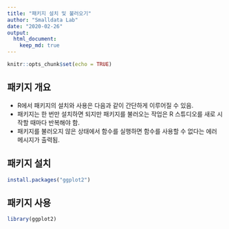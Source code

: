 ```yaml
---
title: "패키지 설치 및 불러오기"
author: "Smalldata Lab"
date: "2020-02-26"
output: 
  html_document:
    keep_md: true
---
```


```r
knitr::opts_chunk$set(echo = TRUE)
```

## 패키지 개요

* R에서 패키지의 설치와 사용은 다음과 같이 간단하게 이루어질 수 있음.
* 패키지는 한 번만 설치하면 되지만 패키지를 불러오는 작업은 R 스튜디오를 새로 시작할 때마다 반복해야 함.
* 패키지를 불러오지 않은 상태에서 함수를 실행하면 함수를 사용할 수 없다는 에러 메시지가 출력됨.

## 패키지 설치
```r
install.packages("ggplot2")
```

## 패키지 사용
```r
library(ggplot2)
```


